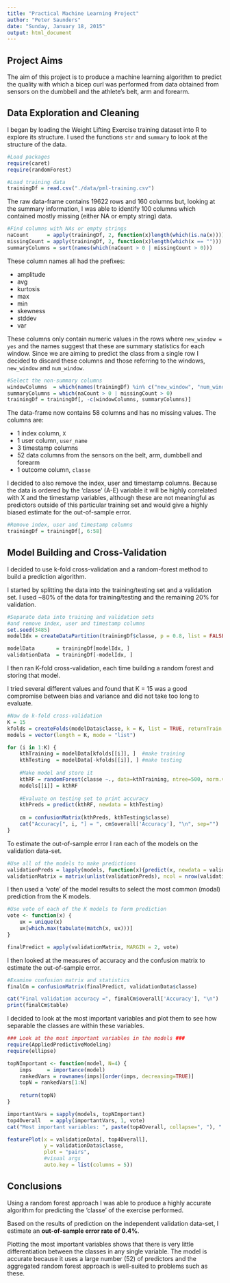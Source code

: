 ```yaml
---
title: "Practical Machine Learning Project"
author: "Peter Saunders"
date: "Sunday, January 18, 2015"
output: html_document
---
```


Project Aims
------------------------
The aim of this project is to produce a machine learning algorithm to predict the quality with which a bicep curl 
was performed from data obtained from sensors on the dumbbell and the athlete's belt, arm and forearm.


Data Exploration and Cleaning
------------------------

I began by loading the Weight Lifting Exercise training dataset into R to explore its structure.  I used the functions `str` and
`summary` to look at the structure of the data.

```r
#Load packages
require(caret)
require(randomForest)

#Load training data
trainingDf = read.csv("./data/pml-training.csv")
```

The raw data-frame contains 19622 rows and 160 columns but, looking at the summary information, I was able to identify 100 columns which contained mostly missing (either NA or empty string) data.

```r
#Find columns with NAs or empty strings
naCount      = apply(trainingDf, 2, function(x)length(which(is.na(x))))
missingCount = apply(trainingDf, 2, function(x)length(which(x == "")))
summaryColumns = sort(names(which(naCount > 0 | missingCount > 0)))
```

These column names all had the prefixes:

- amplitude
- avg
- kurtosis
- max
- min
- skewness
- stddev
- var

These columns only contain numeric values in the rows where `new_window = yes` and the names suggest that these are summary
statistics for each window.  Since we are aiming to predict the class from a single row I decided to discard these columns and those
referring to the windows, `new_window` and `num_window`.

```r
#Select the non-summary columns
windowColumns  = which(names(trainingDf) %in% c("new_window", "num_window"))
summaryColumns = which(naCount > 0 | missingCount > 0)
trainingDf = trainingDf[, -c(windowColumns, summaryColumns)]
```

The data-frame now contains 58 columns and has no missing values.  The columns are:

- 1 index column, `X`
- 1 user column, `user_name`
- 3 timestamp columns
- 52 data columns from the sensors on the belt, arm, dumbbell and forearm
- 1 outcome column, `classe`


I decided to also remove the index, user and timestamp columns.  Because the data is ordered by the 'classe' (A-E)
variable it will be highly correlated with X and the timestamp variables, although these are not meaningful as
predictors outside of this particular training set and would give a highly biased estimate for the out-of-sample error.

```r
#Remove index, user and timestamp columns
trainingDf = trainingDf[, 6:58]
```


Model Building and Cross-Validation
------------------------
I decided to use k-fold cross-validation and a random-forest method to build a prediction algorithm.

I started by splitting the data into the training/testing set and a validation set.  I used ~80% of the 
data for training/testing and the remaining 20% for validation.


```r
#Separate data into training and validation sets
#and remove index, user and timestamp columns
set.seed(3485)
modelIdx = createDataPartition(trainingDf$classe, p = 0.8, list = FALSE)

modelData       = trainingDf[modelIdx, ]
validationData  = trainingDf[-modelIdx, ]
```

I then ran K-fold cross-validation, each time building a random forest and storing that model.

I tried several different values and found that K = 15 was a good compromise between bias and variance and did not take
too long to evaluate.

```r
#Now do k-fold cross-validation
K = 15
kfolds = createFolds(modelData$classe, k = K, list = TRUE, returnTrain = TRUE)
models = vector(length = K, mode = "list")

for (i in 1:K) {
    kthTraining = modelData[kfolds[[i]], ]  #make training
    kthTesting  = modelData[-kfolds[[i]], ] #make testing
    
    #Make model and store it
    kthRF = randomForest(classe ~., data=kthTraining, ntree=500, norm.votes=FALSE)
    models[[i]] = kthRF
    
    #Evaluate on testing set to print accuracy
    kthPreds = predict(kthRF, newdata = kthTesting)
    
    cm = confusionMatrix(kthPreds, kthTesting$classe)
    cat("Accuracy[", i, "] = ", cm$overall['Accuracy'], "\n", sep="")
}
```

To estimate the out-of-sample error I ran each of the models on the validation data-set.

```r
#Use all of the models to make predictions
validationPreds = lapply(models, function(x){predict(x, newdata = validationData)})
validationMatrix = matrix(unlist(validationPreds), ncol = nrow(validationData), nrow = K, byrow = TRUE)
```

I then used a 'vote' of the model results to select the most common (modal) prediction from the K models.

```r
#Use vote of each of the K models to form prediction
vote <- function(x) {
    ux = unique(x)
    ux[which.max(tabulate(match(x, ux)))]
}

finalPredict = apply(validationMatrix, MARGIN = 2, vote)
```

I then looked at the measures of accuracy and the confusion matrix to estimate the out-of-sample error.

```r
#Examine confusion matrix and statistics
finalCm = confusionMatrix(finalPredict, validationData$classe)

cat("Final validation accuracy =", finalCm$overall['Accuracy'], "\n")
print(finalCm$table)
```

I decided to look at the most important variables and plot them to see how separable the classes
are within these variables.

```r
### Look at the most important variables in the models ###
require(AppliedPredictiveModeling)
require(ellipse)

topNImportant <- function(model, N=4) {
    imps     = importance(model)
    rankedVars = rownames(imps)[order(imps, decreasing=TRUE)]    
    topN = rankedVars[1:N]
    
    return(topN)
}

importantVars = sapply(models, topNImportant)
top4Overall   = apply(importantVars, 1, vote)
cat("Most important variables: ", paste(top4Overall, collapse=", "), "...", sep="")

featurePlot(x = validationData[, top4Overall],
            y = validationData$classe,
            plot = "pairs",
            #visual args
            auto.key = list(columns = 5))
```


Conclusions
------------------------
Using a random forest approach I was able to produce a highly accurate 
algorithm for predicting the 'classe' of the exercise performed.

Based on the results of prediction on the independent validation data-set, I estimate an **out-of-sample error rate of 0.4%**.

Plotting the most important variables shows that there is very little differentiation between the classes in any single variable.  The model is accurate because it uses a large number (52) of predictors and the aggregated random forest approach is well-suited to problems such as these.





